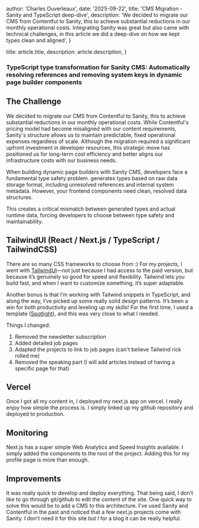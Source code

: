 
  author: 'Charles Ouverleaux',
  date: '2025-09-22',
  title: 'CMS Migration - Sanity and TypeScript deep-dive',
  description:
    'We decided to migrate our CMS from Contentful to Sanity, this to achieve substantial reductions in our monthly operational costs. Integrating Sanity was great but also came with technical challenges, in this article we did a deep-dive on how we kept types clean and aligned',
}

  title: article.title,
  description: article.description,
}


### TypeScript type transformation for Sanity CMS: Automatically resolving references and removing system keys in dynamic page builder components

## The Challenge

We decided to migrate our CMS from Contentful to Sanity, this to achieve substantial reductions in our monthly operational costs. While Contentful's pricing model had become misaligned with our content requirements, Sanity's structure allows us to maintain predictable, fixed operational expenses regardless of scale. Although the migration required a significant upfront investment in developer resources, this strategic move has positioned us for long-term cost efficiency and better aligns our infrastructure costs with our business needs.

When building dynamic page builders with Sanity CMS, developers face a fundamental type safety problem.  generates types based on raw data storage format, including unresolved references and internal system metadata. However, your frontend components need clean, resolved data structures.

This creates a critical mismatch between generated types and actual runtime data, forcing developers to choose between type safety and maintainability.

## TailwindUI (React / Next.js / TypeScript / TailwindCSS)

There are so many CSS frameworks to choose from :) For my projects, I went with [TailwindUI](https://tailwindui.com/)—not just because I had access to the paid version, but because it’s genuinely so good for speed and flexibility. Tailwind lets you build fast, and when I want to customize something, it’s super adaptable.

Another bonus is that I’m working with Tailwind snippets in TypeScript, and along the way, I’ve picked up some really solid design patterns. It’s been a win for both productivity and leveling up my skills! For the first time, I used a template ([Spotlight](https://tailwindui.com/templates/spotlight)), and this was very close to what I needed.

Things I changed:

1. Removed the newsletter subscription
2. Added detailed job pages
3. Adapted the projects to link to job pages (can't believe Tailwind rick rolled me)
4. Removed the speaking part (I will add articles instead of having a specific page for that)

## Vercel

Once I got all my content in, I deployed my next.js app on vercel. I really enjoy how simple the process is. I simply linked up my github repository and deployed to production.

## Monitoring

Next.js has a super simple Web Analytics and Speed Insights available. I simply added the components to the root of the project. Adding this for my profile page is more than enough.

## Improvements

It was really quick to develop and deploy everything. That being said, I don't like to go through git/github to edit the content of the site.
One quick way to solve this would be to add a CMS to this architecture. I've used Sanity and Contentful in the past and noticed that a few next.js projects come with Sanity. I don't need it for this site but I for a blog it can be really helpful.
